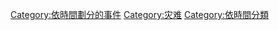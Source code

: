 [[Category:依時間劃分的事件|Category:依時間劃分的事件]]
[[Category:灾难|Category:灾难]]

[[Category:依時間分類|Category:依時間分類]]
